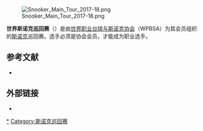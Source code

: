 {{Expand language|1=en|time=2020-12-28T09:17:20+00:00}}
{{noteTA
|G1=Snooker
}}

[[File:Snooker_Main_Tour_2017-18.png|thumb]]

'''世界斯诺克巡回赛'''（{{lang-en|World Snooker Tour}}）是由[[世界职业台球与斯诺克协会|世界职业台球与斯诺克协会]]（WPBSA）为其会员组织的[[斯诺克|斯诺克]]巡回赛。选手必须是协会会员，才能成为职业选手。

==参考文献==
* {{Cite book |last=Hayton |first=Eric |title=The CueSport Book of Professional Snooker |year=2004 |publisher=Rose Villa Publications |location=Suffolk |isbn=978-0-9548549-0-4 }}

==外部链接==
*{{official website}}

{{斯诺克赛事}}
{{Snooker seasons nav}}

[[Category:斯诺克职业赛事|*]]
[[Category:斯诺克巡回赛|Category:斯诺克巡回赛]]